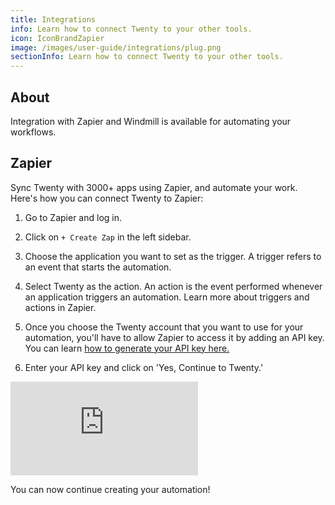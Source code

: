 ```yaml
---
title: Integrations
info: Learn how to connect Twenty to your other tools.
icon: IconBrandZapier
image: /images/user-guide/integrations/plug.png
sectionInfo: Learn how to connect Twenty to your other tools.
---
```


## About

Integration with Zapier and Windmill is available for automating your workflows.

## Zapier

Sync Twenty with 3000+ apps using <ArticleLink href="https://zapier.com/apps/twenty/integrations">Zapier</ArticleLink>, and automate your work. Here's how you can connect Twenty to Zapier:

1. Go to Zapier and log in. 
2. Click on `+ Create Zap` in the left sidebar. 
3. Choose the application you want to set as the trigger. A trigger refers to an event that starts the automation. 
4. Select Twenty as the action. An action is the event performed whenever an application triggers an automation. <ArticleLink href="https://zapier.com/how-it-works">Learn more about triggers and actions in Zapier.</ArticleLink>
5. Once you choose the Twenty account that you want to use for your automation, you'll have to allow Zapier to access it by adding an API key. You can learn [how to generate your API key here.](/user-guide/api-webhooks)

6. Enter your API key and click on 'Yes, Continue to Twenty.'

<div style={{padding:'69.01% 0 0 0', position:'relative', margin: '32px 0px 0px'}}>
  <iframe 
    src="https://player.vimeo.com/video/927913866?autoplay=1&loop=1&autopause=0&background=1&amp;app_id=58479" 
    frameBorder="0" 
    allow="autoplay; fullscreen; picture-in-picture; clipboard-write" 
    style={{
      position:'absolute',
      top:0,
      left:0,
      width:'100%',
      height:'100%',
      borderRadius: '16px', 
      border:'2px solid black'
    }}
    title="Export data"
  ></iframe>
</div>
<script src="https://player.vimeo.com/api/player.js"></script>

You can now continue creating your automation!

<ArticleEditContent></ArticleEditContent>